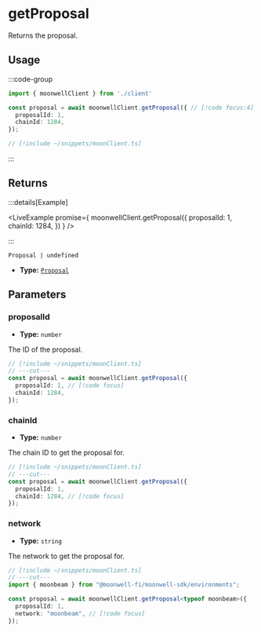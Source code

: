 
# getProposal

Returns the proposal.

## Usage

:::code-group

```ts twoslash [example.ts]
import { moonwellClient } from './client'

const proposal = await moonwellClient.getProposal({ // [!code focus:4]
  proposalId: 1,
  chainId: 1284,
});
```

```ts twoslash [client.ts] filename="client.ts"
// [!include ~/snippets/moonClient.ts]
```

:::

## Returns

:::details[Example]

<LiveExample promise={
  moonwellClient.getProposal({
    proposalId: 1,
    chainId: 1284,
  })
} />

:::

```
Proposal | undefined
```

- **Type:** [`Proposal`](/docs/glossary/types#proposal)

## Parameters

### proposalId

- **Type:** `number`

The ID of the proposal.

```ts twoslash
// [!include ~/snippets/moonClient.ts]
// ---cut---
const proposal = await moonwellClient.getProposal({
  proposalId: 1, // [!code focus]
  chainId: 1284,
});
```

### chainId

- **Type:** `number`

The chain ID to get the proposal for.

```ts twoslash
// [!include ~/snippets/moonClient.ts]
// ---cut---
const proposal = await moonwellClient.getProposal({
  proposalId: 1,
  chainId: 1284, // [!code focus]
});
```

<NetworkParameterInfo />

### network

- **Type:** `string`

The network to get the proposal for.

```ts twoslash
// [!include ~/snippets/moonClient.ts]
// ---cut---
import { moonbeam } from "@moonwell-fi/moonwell-sdk/environments";

const proposal = await moonwellClient.getProposal<typeof moonbeam>({
  proposalId: 1,
  network: "moonbeam", // [!code focus]
});
```